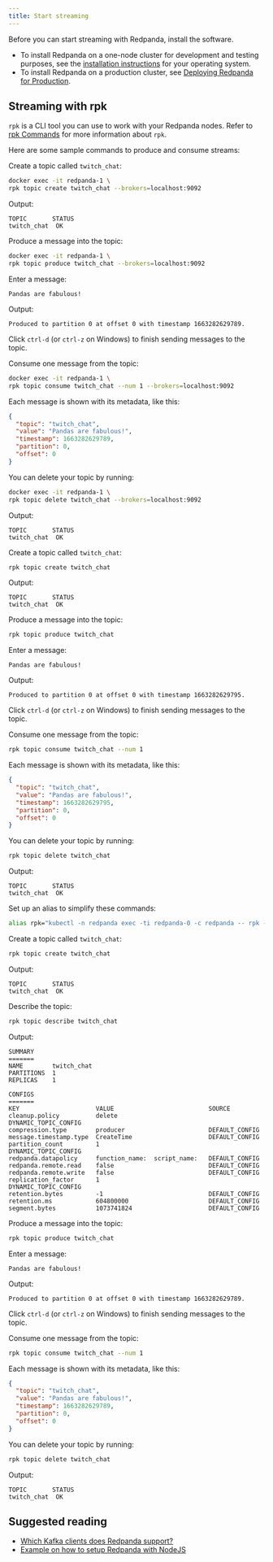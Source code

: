 ```yaml
---
title: Start streaming
---
```


<head>
  <meta name="title" content="Start streaming | Redpanda Docs" />
  <meta name="description" content="Start streaming with Redpanda." />
</head>


Before you can start streaming with Redpanda, install the software.

- To install Redpanda on a one-node cluster for development and testing purposes, see the [installation instructions](../) for your operating system.
- To install Redpanda on a production cluster, see [Deploying Redpanda for Production](../../deployment/production-deployment).

## Streaming with rpk

`rpk` is a CLI tool you can use to work with your Redpanda nodes. Refer to [rpk Commands](../../reference/rpk/rpk-topic) for more information about `rpk`.

Here are some sample commands to produce and consume streams:

<Tabs>
<TabItem value="docker" label="Docker" default>

Create a topic called `twitch_chat`:

```bash
docker exec -it redpanda-1 \
rpk topic create twitch_chat --brokers=localhost:9092
```

Output:

```text
TOPIC       STATUS
twitch_chat  OK
```

Produce a message into the topic:

```bash
docker exec -it redpanda-1 \
rpk topic produce twitch_chat --brokers=localhost:9092
```

Enter a message:

```text
Pandas are fabulous!
```

Output:

```text
Produced to partition 0 at offset 0 with timestamp 1663282629789.
```

Click `ctrl-d` (or `ctrl-z` on Windows) to finish sending messages to the topic.

Consume one message from the topic:

```bash
docker exec -it redpanda-1 \
rpk topic consume twitch_chat --num 1 --brokers=localhost:9092
```

Each message is shown with its metadata, like this:

```json
{
  "topic": "twitch_chat",
  "value": "Pandas are fabulous!",
  "timestamp": 1663282629789,
  "partition": 0,
  "offset": 0
}
```

You can delete your topic by running:

```bash
docker exec -it redpanda-1 \
rpk topic delete twitch_chat --brokers=localhost:9092
```

Output:

```text
TOPIC       STATUS
twitch_chat  OK
```

</TabItem>

<TabItem value="linux" label="Linux" default>

Create a topic called `twitch_chat`:

```bash
rpk topic create twitch_chat
```

Output:

```text
TOPIC       STATUS
twitch_chat  OK
```

Produce a message into the topic:

```bash
rpk topic produce twitch_chat
```

Enter a message:

```text
Pandas are fabulous!
```

Output:

```text
Produced to partition 0 at offset 0 with timestamp 1663282629795.
```

Click `ctrl-d` (or `ctrl-z` on Windows) to finish sending messages to the topic.

Consume one message from the topic:

```bash
rpk topic consume twitch_chat --num 1
```

Each message is shown with its metadata, like this:

```json
{
  "topic": "twitch_chat",
  "value": "Pandas are fabulous!",
  "timestamp": 1663282629795,
  "partition": 0,
  "offset": 0
}
```

You can delete your topic by running:

```bash
rpk topic delete twitch_chat
```

Output:

```text
TOPIC       STATUS
twitch_chat  OK
```

</TabItem>

<TabItem value="kubernetes" label="Kubernetes" default>
Set up an alias to simplify these commands:

```bash
alias rpk="kubectl -n redpanda exec -ti redpanda-0 -c redpanda -- rpk --brokers=redpanda-0.redpanda.redpanda.svc.cluster.local.:9093"
```

Create a topic called `twitch_chat`:

```bash
rpk topic create twitch_chat
```

Output:

```text
TOPIC       STATUS
twitch_chat  OK
```

Describe the topic:

```bash
rpk topic describe twitch_chat
```

Output:

```text
SUMMARY
=======
NAME        twitch_chat
PARTITIONS  1
REPLICAS    1

CONFIGS
=======
KEY                     VALUE                          SOURCE
cleanup.policy          delete                         DYNAMIC_TOPIC_CONFIG
compression.type        producer                       DEFAULT_CONFIG
message.timestamp.type  CreateTime                     DEFAULT_CONFIG
partition_count         1                              DYNAMIC_TOPIC_CONFIG
redpanda.datapolicy     function_name:  script_name:   DEFAULT_CONFIG
redpanda.remote.read    false                          DEFAULT_CONFIG
redpanda.remote.write   false                          DEFAULT_CONFIG
replication_factor      1                              DYNAMIC_TOPIC_CONFIG
retention.bytes         -1                             DEFAULT_CONFIG
retention.ms            604800000                      DEFAULT_CONFIG
segment.bytes           1073741824                     DEFAULT_CONFIG
```

Produce a message into the topic:

```bash
rpk topic produce twitch_chat
```

Enter a message:

```text
Pandas are fabulous!
```

Output:

```text
Produced to partition 0 at offset 0 with timestamp 1663282629789.
```

Click `ctrl-d` (or `ctrl-z` on Windows) to finish sending messages to the topic.

Consume one message from the topic:

```bash
rpk topic consume twitch_chat --num 1
```

Each message is shown with its metadata, like this:

```json
{
  "topic": "twitch_chat",
  "value": "Pandas are fabulous!",
  "timestamp": 1663282629789,
  "partition": 0,
  "offset": 0
}
```

You can delete your topic by running:

```bash
rpk topic delete twitch_chat
```

Output:

```text
TOPIC       STATUS
twitch_chat  OK
```

</TabItem>

</Tabs>

## Suggested reading

- [Which Kafka clients does Redpanda support?](../../development/kafka-clients)
- [Example on how to setup Redpanda with NodeJS](../../development/guide-nodejs)